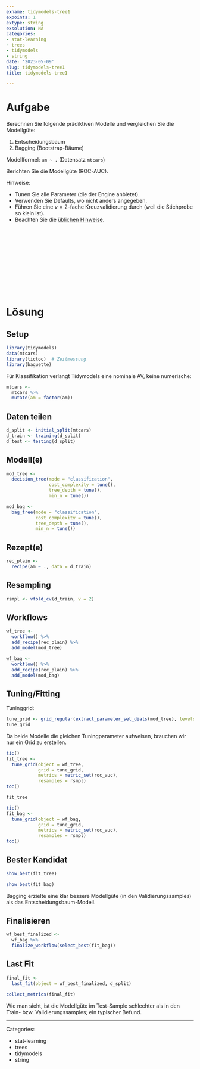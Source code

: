 ```yaml
---
exname: tidymodels-tree1
expoints: 1
extype: string
exsolution: NA
categories:
- stat-learning
- trees
- tidymodels
- string
date: '2023-05-09'
slug: tidymodels-tree1
title: tidymodels-tree1

---
```







# Aufgabe


Berechnen Sie folgende prädiktiven Modelle und vergleichen Sie die Modellgüte:

1. Entscheidungsbaum
2. Bagging (Bootstrap-Bäume)


Modellformel: `am ~ .` (Datensatz `mtcars`)

Berichten Sie die Modellgüte (ROC-AUC).

Hinweise:

- Tunen Sie alle Parameter (die der Engine anbietet). 
- Verwenden Sie Defaults, wo nicht anders angegeben.
- Führen Sie eine $v=2$-fache Kreuzvalidierung durch (weil die Stichprobe so klein ist).
- Beachten Sie die [üblichen Hinweise](https://datenwerk.netlify.app/hinweise).





</br>
</br>
</br>
</br>
</br>
</br>
</br>
</br>
</br>
</br>

# Lösung

## Setup

```r
library(tidymodels)
data(mtcars)
library(tictoc)  # Zeitmessung
library(baguette)
```


Für Klassifikation verlangt Tidymodels eine nominale AV, keine numerische:

```r
mtcars <-
  mtcars %>% 
  mutate(am = factor(am))
```



## Daten teilen

```r
d_split <- initial_split(mtcars)
d_train <- training(d_split)
d_test <- testing(d_split)
```


## Modell(e)


```r
mod_tree <-
  decision_tree(mode = "classification",
                cost_complexity = tune(),
                tree_depth = tune(),
                min_n = tune())

mod_bag <-
  bag_tree(mode = "classification",
           cost_complexity = tune(),
           tree_depth = tune(),
           min_n = tune())
```




## Rezept(e)

```r
rec_plain <- 
  recipe(am ~ ., data = d_train)
```



## Resampling

```r
rsmpl <- vfold_cv(d_train, v = 2)
```


## Workflows

```r
wf_tree <-
  workflow() %>%  
  add_recipe(rec_plain) %>% 
  add_model(mod_tree)
```



```r
wf_bag <-
  workflow() %>%  
  add_recipe(rec_plain) %>% 
  add_model(mod_bag)
```





## Tuning/Fitting

Tuninggrid:

```r
tune_grid <- grid_regular(extract_parameter_set_dials(mod_tree), levels = 5)
tune_grid
```

Da beide Modelle die gleichen Tuningparameter aufweisen,
brauchen wir nur ein Grid zu erstellen.


```r
tic()
fit_tree <-
  tune_grid(object = wf_tree,
            grid = tune_grid,
            metrics = metric_set(roc_auc),
            resamples = rsmpl)
toc()

fit_tree
```




```r
tic()
fit_bag <-
  tune_grid(object = wf_bag,
            grid = tune_grid,
            metrics = metric_set(roc_auc),
            resamples = rsmpl)
toc()
```

## Bester Kandidat

```r
show_best(fit_tree)
```
```r
show_best(fit_bag)
```


Bagging erzielte eine klar bessere Modellgüte (in den Validierungssamples) als das Entscheidungsbaum-Modell.


## Finalisieren


```r
wf_best_finalized <-
  wf_bag %>% 
  finalize_workflow(select_best(fit_bag))
```


## Last Fit

```r
final_fit <- 
  last_fit(object = wf_best_finalized, d_split)

collect_metrics(final_fit)
```

Wie man sieht, ist die Modellgüte im Test-Sample schlechter als in den Train- bzw. Validierungssamples; ein typischer Befund.





---

Categories: 

- stat-learning
- trees
- tidymodels
- string

